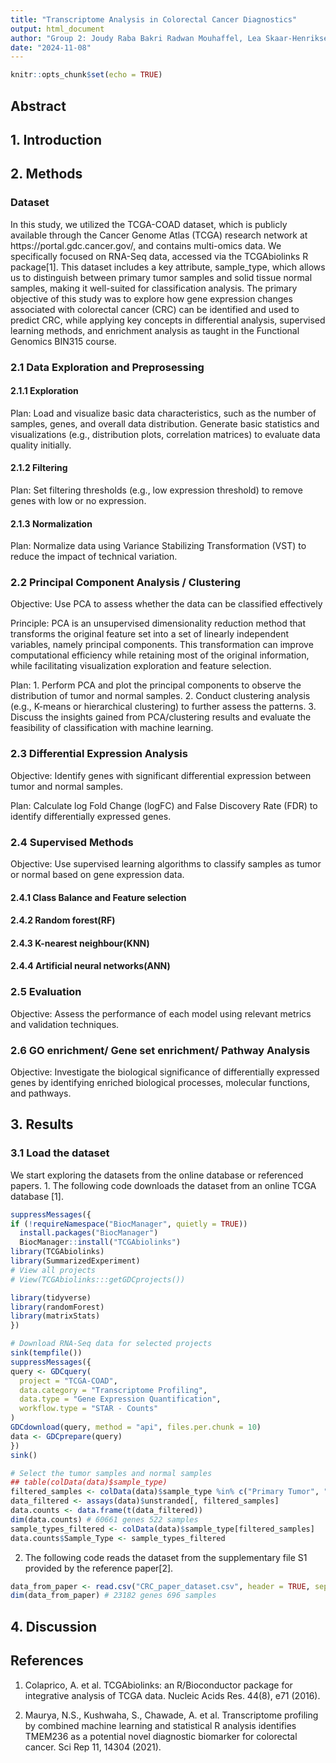 ```yaml
---
title: "Transcriptome Analysis in Colorectal Cancer Diagnostics"
output: html_document
author: "Group 2: Joudy Raba Bakri Radwan Mouhaffel, Lea Skaar-Henriksen, Haldor Haugen, Gege Liu"
date: "2024-11-08"
---
```


```r
knitr::opts_chunk$set(echo = TRUE)
```

## Abstract

## 1. Introduction

## 2. Methods

### Dataset
In this study, we utilized the TCGA-COAD dataset, which is publicly available through the Cancer Genome Atlas (TCGA) research network at https://portal.gdc.cancer.gov/, and contains multi-omics data. We specifically focused on RNA-Seq data, accessed via the TCGAbiolinks R package[1]. This dataset includes a key attribute, sample_type, which allows us to distinguish between primary tumor samples and solid tissue normal samples, making it well-suited for classification analysis. The primary objective of this study was to explore how gene expression changes associated with colorectal cancer (CRC) can be identified and used to predict CRC, while applying key concepts in differential analysis, supervised learning methods, and enrichment analysis as taught in the Functional Genomics BIN315 course.

### 2.1 Data Exploration and Preprosessing
#### 2.1.1 Exploration
Plan:
  Load and visualize basic data characteristics, such as the number of samples, genes, and overall data distribution.
Generate basic statistics and visualizations (e.g., distribution plots, correlation matrices) to evaluate data quality initially.

#### 2.1.2 Filtering
Plan:
  Set filtering thresholds (e.g., low expression threshold) to remove genes with low or no expression.

#### 2.1.3 Normalization 
Plan:
  Normalize data using Variance Stabilizing Transformation (VST) to reduce the impact of technical variation.

### 2.2 Principal Component Analysis / Clustering 
Objective: Use PCA to assess whether the data can be classified effectively

Principle: 
  PCA is an unsupervised dimensionality reduction method that transforms the original feature set into a set of linearly independent variables, namely principal components. This transformation can improve computational efficiency while retaining most of the original information, while facilitating visualization exploration and feature selection.

Plan:
  1. Perform PCA and plot the principal components to observe the distribution of tumor and normal samples.
  2. Conduct clustering analysis (e.g., K-means or hierarchical clustering) to further assess the patterns.
  3. Discuss the insights gained from PCA/clustering results and evaluate the feasibility of classification with machine learning.

### 2.3 Differential Expression Analysis 
Objective: Identify genes with significant differential expression between tumor and normal samples.

Plan:
  Calculate log Fold Change (logFC) and False Discovery Rate (FDR) to identify differentially expressed genes.

### 2.4 Supervised Methods
Objective: Use supervised learning algorithms to classify samples as tumor or normal based on gene expression data.

#### 2.4.1 Class Balance and Feature selection
#### 2.4.2 Random forest(RF)
#### 2.4.3 K-nearest neighbour(KNN)
#### 2.4.4 Artificial neural networks(ANN)

### 2.5 Evaluation
Objective: Assess the performance of each model using relevant metrics and validation techniques.

### 2.6 GO enrichment/ Gene set enrichment/ Pathway Analysis
Objective: Investigate the biological significance of differentially expressed genes by identifying enriched biological processes, molecular functions, and pathways.

## 3. Results

### 3.1 Load the dataset 
We start exploring the datasets from the online database or referenced papers.
1. The following code downloads the dataset from an online TCGA database [1].
```r
suppressMessages({
if (!requireNamespace("BiocManager", quietly = TRUE)) 
  install.packages("BiocManager")
  BiocManager::install("TCGAbiolinks")
library(TCGAbiolinks)
library(SummarizedExperiment)
# View all projects
# View(TCGAbiolinks:::getGDCprojects())

library(tidyverse)
library(randomForest)
library(matrixStats)
})
```

```r
# Download RNA-Seq data for selected projects
sink(tempfile())
suppressMessages({
query <- GDCquery(
  project = "TCGA-COAD",
  data.category = "Transcriptome Profiling",
  data.type = "Gene Expression Quantification",
  workflow.type = "STAR - Counts"
)
GDCdownload(query, method = "api", files.per.chunk = 10)
data <- GDCprepare(query)
})
sink()

# Select the tumor samples and normal samples
## table(colData(data)$sample_type)
filtered_samples <- colData(data)$sample_type %in% c("Primary Tumor", "Solid Tissue Normal")
data_filtered <- assays(data)$unstranded[, filtered_samples]
data.counts <- data.frame(t(data_filtered))
dim(data.counts) # 60661 genes 522 samples
sample_types_filtered <- colData(data)$sample_type[filtered_samples]
data.counts$Sample_Type <- sample_types_filtered
```

2. The following code reads the dataset from the supplementary file S1 provided by the reference paper[2].
```r
data_from_paper <- read.csv("CRC_paper_dataset.csv", header = TRUE, sep = ",", stringsAsFactors = FALSE)
dim(data_from_paper) # 23182 genes 696 samples
```


## 4. Discussion

## References
1. Colaprico, A. et al. TCGAbiolinks: an R/Bioconductor package for integrative analysis of TCGA data. Nucleic Acids Res. 44(8), e71 (2016).

2. Maurya, N.S., Kushwaha, S., Chawade, A. et al. Transcriptome profiling by combined machine learning and statistical R analysis identifies TMEM236 as a potential novel diagnostic biomarker for colorectal cancer. Sci Rep 11, 14304 (2021).




